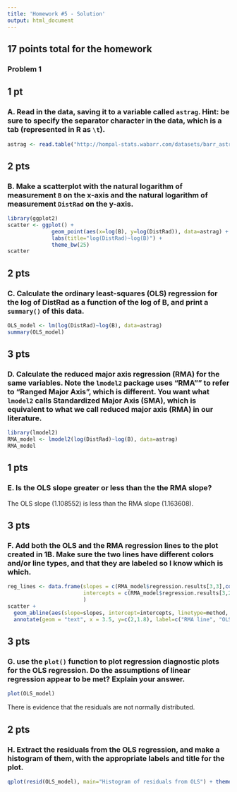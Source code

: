 ```yaml
---
title: 'Homework #5 - Solution'
output: html_document
---
```


## 17 points total for the homework

### Problem 1


## 1 pt

### A.  Read in the data, saving it to a variable called `astrag`.  Hint: be sure to specify the separator character in the data, which is a tab (represented in R as `\t`).

```r
astrag <- read.table("http://hompal-stats.wabarr.com/datasets/barr_astrag_2014.txt", sep="\t", header=TRUE)
```


## 2 pts

### B.  Make a scatterplot with the natural logarithm of measurement `B` on the x-axis and the natural logarithm of measurement `DistRad` on the y-axis.

```r
library(ggplot2)
scatter <- ggplot() + 
              geom_point(aes(x=log(B), y=log(DistRad)), data=astrag) +
              labs(title="log(DistRad)~log(B)") + 
              theme_bw(25)
scatter
```


## 2 pts

### C.  Calculate the ordinary least-squares (OLS) regression for the log of DistRad as a function of the log of B, and print a `summary()` of this data.

```r
OLS_model <- lm(log(DistRad)~log(B), data=astrag) 
summary(OLS_model)
```

## 3 pts

### D.  Calculate the reduced major axis regression (RMA) for the same variables. **Note** the `lmodel2` package uses "RMA"" to refer to "Ranged Major Axis", which is different.  You want what `lmodel2` calls Standardized Major Axis (SMA), which is equivalent to what we call reduced major axis (RMA) in our literature. 

```r
library(lmodel2)
RMA_model <- lmodel2(log(DistRad)~log(B), data=astrag)
RMA_model
```

## 1 pts

### E.  Is the OLS slope greater or less than the the RMA slope?

The OLS slope (1.108552) is less than the RMA slope (1.163608).

## 3 pts

### F.  Add both the OLS and the RMA regression lines to the plot created in 1B.  Make sure the two lines have different colors and/or line types, and that they are labeled so I know which is which.

```r
reg_lines <- data.frame(slopes = c(RMA_model$regression.results[3,3],coef(OLS_model)[2]), 
                        intercepts = c(RMA_model$regression.results[3,2], coef(OLS_model)[1]), method=c("RMA","OLS")
                        )
scatter + 
  geom_abline(aes(slope=slopes, intercept=intercepts, linetype=method, color=method), data=reg_lines) + 
  annotate(geom = "text", x = 3.5, y=c(2,1.8), label=c("RMA line", "OLS line"), color=c("green", "red"))
```

## 3 pts

### G.  use the `plot()` function to plot regression diagnostic plots for the OLS regression. Do the assumptions of linear regression appear to be met? Explain your answer.

```r
plot(OLS_model)
```
 
There is evidence that the residuals are not normally distributed. 

## 2 pts

### H.  Extract the residuals from the OLS regression, and make a histogram of them, with the appropriate labels and title for the plot.  

```r
qplot(resid(OLS_model), main="Histogram of residuals from OLS") + theme_bw(25)
```
